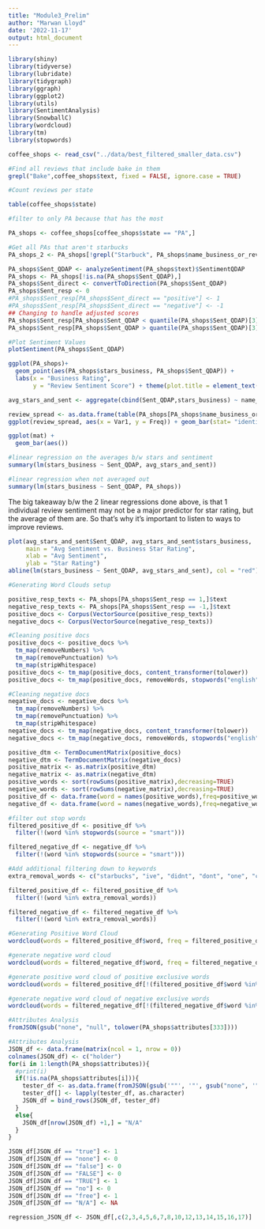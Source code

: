 ```yaml
---
title: "Module3_Prelim"
author: "Marwan Lloyd"
date: '2022-11-17'
output: html_document
---
```


```r
library(shiny)
library(tidyverse)
library(lubridate)
library(tidygraph)
library(ggraph)
library(ggplot2)
library(utils)
library(SentimentAnalysis)
library(SnowballC)
library(wordcloud)
library(tm)
library(stopwords)
```


```r
coffee_shops <- read_csv("../data/best_filtered_smaller_data.csv")
```

```r
#Find all reviews that include bake in them 
grepl("Bake",coffee_shops$text, fixed = FALSE, ignore.case = TRUE)
```

```r
#Count reviews per state 

table(coffee_shops$state)

#filter to only PA because that has the most 

PA_shops <- coffee_shops[coffee_shops$state == "PA",]

#Get all PAs that aren't starbucks 
PA_shops_2 <- PA_shops[!grepl("Starbuck", PA_shops$name_business_or_review, fixed = FALSE, ignore.case = TRUE),]
```

```r
PA_shops$Sent_QDAP <- analyzeSentiment(PA_shops$text)$SentimentQDAP
PA_shops <- PA_shops[!is.na(PA_shops$Sent_QDAP),]
PA_shops$Sent_direct <- convertToDirection(PA_shops$Sent_QDAP)
PA_shops$Sent_resp <- 0
#PA_shops$Sent_resp[PA_shops$Sent_direct == "positive"] <- 1
#PA_shops$Sent_resp[PA_shops$Sent_direct == "negative"] <- -1
## Changing to handle adjusted scores 
PA_shops$Sent_resp[PA_shops$Sent_QDAP < quantile(PA_shops$Sent_QDAP)[3] - .05] <- -1
PA_shops$Sent_resp[PA_shops$Sent_QDAP > quantile(PA_shops$Sent_QDAP)[3] + .05] <- 1

```


```r
#Plot Sentiment Values
plotSentiment(PA_shops$Sent_QDAP)
```

```r
ggplot(PA_shops)+
  geom_point(aes(PA_shops$stars_business, PA_shops$Sent_QDAP)) +
  labs(x = "Business Rating",
       y = "Review Sentiment Score") + theme(plot.title = element_text(hjust = 0.5)) + labs(title = "Review Sentiment Spread Across Ratings")
```


```r
avg_stars_and_sent <- aggregate(cbind(Sent_QDAP,stars_business) ~ name_business_or_review + address, PA_shops, mean)
```



```r
review_spread <- as.data.frame(table(PA_shops[PA_shops$name_business_or_review == "Cosi",]$stars_review))
ggplot(review_spread, aes(x = Var1, y = Freq)) + geom_bar(stat= "identity")
```

```r
ggplot(mat) + 
  geom_bar(aes())
```

```r
#linear regression on the averages b/w stars and sentiment
summary(lm(stars_business ~ Sent_QDAP, avg_stars_and_sent))
```

```r
#linear regression when not averaged out
summary(lm(stars_business ~ Sent_QDAP, PA_shops))
``` 

The big takeaway b/w the 2 linear regressions done above, is that 1 individual review sentiment may not be a major predictor for star rating, but the average of them are. So that's why it's important to listen to ways to improve reviews. 

```r
plot(avg_stars_and_sent$Sent_QDAP, avg_stars_and_sent$stars_business,
     main = "Avg Sentiment vs. Business Star Rating",
     xlab = "Avg Sentiment",
     ylab = "Star Rating")
abline(lm(stars_business ~ Sent_QDAP, avg_stars_and_sent), col = "red")
```


```r
#Generating Word Clouds setup

positive_resp_texts <- PA_shops[PA_shops$Sent_resp == 1,]$text
negative_resp_texts <- PA_shops[PA_shops$Sent_resp == -1,]$text
positive_docs <- Corpus(VectorSource(positive_resp_texts))
negative_docs <- Corpus(VectorSource(negative_resp_texts))
```

```r
#Cleaning positive docs
positive_docs <- positive_docs %>%
  tm_map(removeNumbers) %>%
  tm_map(removePunctuation) %>%
  tm_map(stripWhitespace)
positive_docs <- tm_map(positive_docs, content_transformer(tolower))
positive_docs <- tm_map(positive_docs, removeWords, stopwords("english"))
```

```r
#Cleaning negative docs
negative_docs <- negative_docs %>%
  tm_map(removeNumbers) %>%
  tm_map(removePunctuation) %>%
  tm_map(stripWhitespace)
negative_docs <- tm_map(negative_docs, content_transformer(tolower))
negative_docs <- tm_map(negative_docs, removeWords, stopwords("english"))
```

```r
positive_dtm <- TermDocumentMatrix(positive_docs) 
negative_dtm <- TermDocumentMatrix(negative_docs)
positive_matrix <- as.matrix(positive_dtm)
negative_matrix <- as.matrix(negative_dtm)
positive_words <- sort(rowSums(positive_matrix),decreasing=TRUE)
negative_words <- sort(rowSums(negative_matrix),decreasing=TRUE)
positive_df <- data.frame(word = names(positive_words),freq=positive_words)
negative_df <- data.frame(word = names(negative_words),freq=negative_words)
```

```r
#filter out stop words 
filtered_positive_df <- positive_df %>% 
  filter(!(word %in% stopwords(source = "smart")))

filtered_negative_df <- negative_df %>% 
  filter(!(word %in% stopwords(source = "smart")))
```

```r
#Add additional filtering down to keywords
extra_removal_words <- c("starbucks", "ive", "didnt", "dont", "one", "can", "get", "just", "also", "know", "great", "good", "love", "make", "like", "place", "really", "even", "always", "best", "well", "coffee", "tea", "latte", "cappucino", "cappuccino", "bad", "poor", "get", "best", "just", "friendly", "nice", "back", "pretty", "super", "clean", "location", "day", "work", "perfect", "city", "town","neighborhood", "philly", "open", "horrible", "terrible", "disappointed", "woman", "extremely", "order", "amazing", "ordered", "recommend", "enjoy", "awesome", "excellent")

filtered_positive_df <- filtered_positive_df %>% 
  filter(!(word %in% extra_removal_words))

filtered_negative_df <- filtered_negative_df %>% 
  filter(!(word %in% extra_removal_words))
```

```r
#Generating Positive Word Cloud
wordcloud(words = filtered_positive_df$word, freq = filtered_positive_df$freq, min.freq = 1,           max.words=20, random.order=FALSE, rot.per=0.35,            colors=brewer.pal(8, "Dark2"))
```

```r
#generate negative word cloud 
wordcloud(words = filtered_negative_df$word, freq = filtered_negative_df$freq, min.freq = 1,           max.words=20, random.order=FALSE, rot.per=0.35,            colors=brewer.pal(8, "Dark2"))
```


```r
#generate positive word cloud of positive exclusive words 
wordcloud(words = filtered_positive_df[!(filtered_positive_df$word %in% head(filtered_negative_df$word, n = 30)),]$word, freq = filtered_positive_df[!(filtered_positive_df$word %in% head(filtered_negative_df$word, n = 30)),]$freq, min.freq = 1,           max.words=20, random.order=FALSE, rot.per=0.35,            colors=brewer.pal(8, "Dark2"))
```


```r
#generate negative word cloud of negative exclusive words 
wordcloud(words = filtered_negative_df[!(filtered_negative_df$word %in% head(filtered_positive_df$word, n = 30)),]$word, freq = filtered_negative_df[!(filtered_negative_df$word %in% head(filtered_positive_df$word, n = 30)),]$freq, min.freq = 1,           max.words=20, random.order=FALSE, rot.per=0.35,            colors=brewer.pal(8, "Dark2"))
```


```r
#Attributes Analysis 
fromJSON(gsub("none", "null", tolower(PA_shops$attributes[333])))
```

```r
#Attributes Analysis 
JSON_df <- data.frame(matrix(ncol = 1, nrow = 0))
colnames(JSON_df) <- c("holder")
for(i in 1:length(PA_shops$attributes)){
  #print(i)
  if(!is.na(PA_shops$attributes[i])){
    tester_df <- as.data.frame(fromJSON(gsub('""', '"', gsub("none", '"none"', tolower(PA_shops$attributes[i]))))) 
    tester_df[] <- lapply(tester_df, as.character)
    JSON_df = bind_rows(JSON_df, tester_df)
  }
  else{
    JSON_df[nrow(JSON_df) +1,] = "N/A"
  }
}
```

```r
JSON_df[JSON_df == "true"] <- 1 
JSON_df[JSON_df == "none"] <- 0
JSON_df[JSON_df == "false"] <- 0
JSON_df[JSON_df == "FALSE"] <- 0
JSON_df[JSON_df == "TRUE"] <- 1
JSON_df[JSON_df == "no"] <- 0
JSON_df[JSON_df == "free"] <- 1
JSON_df[JSON_df == "N/A"] <- NA
```

```r
regression_JSON_df <- JSON_df[,c(2,3,4,5,6,7,8,10,12,13,14,15,16,17)]
```

